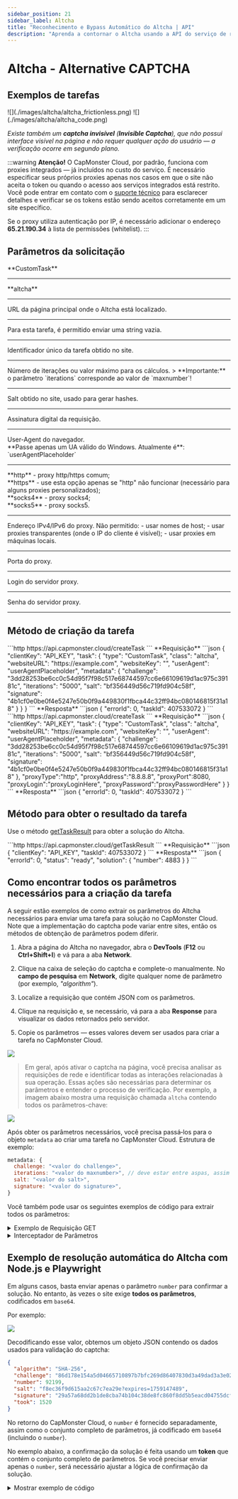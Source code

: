 ```yaml
---
sidebar_position: 21
sidebar_label: Altcha
title: "Reconhecimento e Bypass Automático do Altcha | API"
description: "Aprenda a contornar o Altcha usando a API do serviço de reconhecimento e resolução automática de captchas CapMonster Cloud!" 
---
```



# Altcha - Alternative CAPTCHA

<PriceBlockWrap>
  <PriceBlock title="altcha" captchaId="altcha"/>
</PriceBlockWrap>

## Exemplos de tarefas

<Tabs className="full-width-tabs">
  <TabItem value="pow" label="PoW (Proof-of-Work)" default>
    ![](./images/altcha/altcha_frictionless.png)
  </TabItem>
  <TabItem value="code" label="Code Captcha">
    ![](./images/altcha/altcha_code.png)
  </TabItem>
</Tabs>

*Existe também um **captcha invisível** (**Invisible Captcha**), que não possui interface visível na página e não requer qualquer ação do usuário — a verificação ocorre em segundo plano.*

:::warning **Atenção!**
O CapMonster Cloud, por padrão, funciona com proxies integrados — já incluídos no custo do serviço. É necessário especificar seus próprios proxies apenas nos casos em que o site não aceita o token ou quando o acesso aos serviços integrados está restrito. Você pode entrar em contato com o [suporte técnico](https://helpdesk.zennolab.com/conversation/new) para esclarecer detalhes e verificar se os tokens estão sendo aceitos corretamente em um site específico.

Se o proxy utiliza autenticação por IP, é necessário adicionar o endereço **65.21.190.34** à lista de permissões (whitelist).
:::

## Parâmetros da solicitação

<TabItem value="proxyless" label="CustomTask (sem proxy)" default className="bordered-panel">
  
  <ParamItem title="type" required type="string" />
  **CustomTask**

  ---

  <ParamItem title="class" required type="string" />
  **altcha**

  ---

  <ParamItem title="websiteURL" required type="string" />
  URL da página principal onde o Altcha está localizado.

  ---

  <ParamItem title="websiteKey" required type="string" />
  Para esta tarefa, é permitido enviar uma string vazia.

  ---

  <ParamItem title="challenge (dentro do metadata)" required="required" type="string" />
  Identificador único da tarefa obtido no site.

  ---

  <ParamItem title="iterations (dentro do metadata)" required="required" type="string" />
  Número de iterações ou valor máximo para os cálculos.
  > **Importante:** o parâmetro `iterations` corresponde ao valor de `maxnumber`!

  ---

  <ParamItem title="salt (dentro do metadata)" required="required" type="string" />
  Salt obtido no site, usado para gerar hashes.

  ---

  <ParamItem title="signature (dentro do metadata)" required="required" type="string" />
  Assinatura digital da requisição.

  ---

  <ParamItem title="userAgent" type="string" />
  User-Agent do navegador. <br />
  **Passe apenas um UA válido do Windows. Atualmente é**: `userAgentPlaceholder`

  ---

  <ParamItem title="proxyType" type="string" />
  **http** - proxy http/https comum;<br />
  **https** - use esta opção apenas se "http" não funcionar (necessário para alguns proxies personalizados);<br />
  **socks4** - proxy socks4;<br />
  **socks5** - proxy socks5.

  ---

  <ParamItem title="proxyAddress" type="string" />
  <p>
    Endereço IPv4/IPv6 do proxy. Não permitido:
    - usar nomes de host;
    - usar proxies transparentes (onde o IP do cliente é visível);
    - usar proxies em máquinas locais.
  </p>

  ---

  <ParamItem title="proxyPort" type="integer" />
  Porta do proxy.

  ---

  <ParamItem title="proxyLogin" type="string" />
  Login do servidor proxy.

  ---

  <ParamItem title="proxyPassword" type="string" />
  Senha do servidor proxy.

  ---
</TabItem>

## Método de criação da tarefa

<Tabs className="full-width-tabs filled-tabs request-tabs" groupId="captcha-type">
  <TabItem value="proxyless" label="Altcha CustomTask (sem proxy)" default className="method-panel">
    <MethodItem>
      ```http
      https://api.capmonster.cloud/createTask
      ```
    </MethodItem>
    <MethodDescription>
      **Requisição**
      ```json
      {
        "clientKey": "API_KEY",
        "task": {
          "type": "CustomTask",
          "class": "altcha",
          "websiteURL": "https://example.com",
          "websiteKey": "",
          "userAgent": "userAgentPlaceholder",
          "metadata": {
            "challenge": "3dd28253be6cc0c54d95f7f98c517e68744597cc6e66109619d1ac975c39181c",
            "iterations": "5000",
            "salt": "bf356449d56c719fd904c58f",
            "signature": "4b1cf0e0be0f4e5247e50b0f9a449830f1fbca44c32ff94bc080146815f31a18"
          }
        }
      }
      ```
      **Resposta**
      ```json
      {
        "errorId": 0,
        "taskId": 407533072
      }
      ```
    </MethodDescription>
  </TabItem>

  <TabItem value="proxy" label="Altcha CustomTask (com proxy)" className="method-panel">
    <MethodItem>
      ```http
      https://api.capmonster.cloud/createTask
      ```
    </MethodItem>
    <MethodDescription>
      **Requisição**
      ```json
      {
        "clientKey": "API_KEY",
        "task": {
          "type": "CustomTask",
          "class": "altcha",
          "websiteURL": "https://example.com",
          "websiteKey": "",
          "userAgent": "userAgentPlaceholder",
          "metadata": {
            "challenge": "3dd28253be6cc0c54d95f7f98c517e68744597cc6e66109619d1ac975c39181c",
            "iterations": "5000",
            "salt": "bf356449d56c719fd904c58f",
            "signature": "4b1cf0e0be0f4e5247e50b0f9a449830f1fbca44c32ff94bc080146815f31a18"
          },
          "proxyType":"http",
          "proxyAddress":"8.8.8.8",
          "proxyPort":8080,
          "proxyLogin":"proxyLoginHere",
          "proxyPassword":"proxyPasswordHere"
        }
      }
      ```
      **Resposta**
      ```json
      {
        "errorId": 0,
        "taskId": 407533072
      }
      ```
    </MethodDescription>
  </TabItem>
</Tabs>

## Método para obter o resultado da tarefa

Use o método [getTaskResult](../api/methods/get-task-result.md) para obter a solução do Altcha.

<TabItem value="proxyless" label="Altcha CustomTask (sem proxy)" default className="method-panel-full">
  <MethodItem>
    ```http
    https://api.capmonster.cloud/getTaskResult
    ```
  </MethodItem>
  <MethodDescription>
    **Requisição**
    ```json
    {
      "clientKey": "API_KEY",
      "taskId": 407533072
    }
    ```
    **Resposta**
    ```json
    {
      "errorId": 0,
      "status": "ready",
      "solution": {
        "number": 4883
      }
    }
    ```
  </MethodDescription>
</TabItem>

## Como encontrar todos os parâmetros necessários para a criação da tarefa

A seguir estão exemplos de como extrair os parâmetros do Altcha necessários para enviar uma tarefa para solução no CapMonster Cloud. Note que a implementação do captcha pode variar entre sites, então os métodos de obtenção de parâmetros podem diferir.

1. Abra a página do Altcha no navegador, abra o **DevTools** (**F12** ou **Ctrl+Shift+I**) e vá para a aba **Network**.

2. Clique na caixa de seleção do captcha e complete-o manualmente. No **campo de pesquisa** em **Network**, digite qualquer nome de parâmetro (por exemplo, *"algorithm"*).


3. Localize a requisição que contém JSON com os parâmetros.

4. Clique na requisição e, se necessário, vá para a aba **Response** para visualizar os dados retornados pelo servidor.

5. Copie os parâmetros — esses valores devem ser usados para criar a tarefa no CapMonster Cloud.

![](./images/altcha/altcha_parameters.png)

> Em geral, após ativar o captcha na página, você precisa analisar as requisições de rede e identificar todas as interações relacionadas à sua operação. Essas ações são necessárias para determinar os parâmetros e entender o processo de verificação. Por exemplo, a imagem abaixo mostra uma requisição chamada `altcha` contendo todos os parâmetros-chave:

![](./images/altcha/altcha_parameters1.png)

Após obter os parâmetros necessários, você precisa passá‑los para o objeto `metadata` ao criar uma tarefa no CapMonster Cloud. Estrutura de exemplo:

```javascript
metadata: {
  challenge: "<valor do challenge>", 
  iterations: "<valor do maxnumber>", // deve estar entre aspas, assim como os demais parâmetros
  salt: "<valor do salt>",             
  signature: "<valor do signature>",  
}
```

Você também pode usar os seguintes exemplos de código para extrair todos os parâmetros:

<details>
<summary>Exemplo de Requisição GET</summary>

Realiza uma requisição HTTP GET para o URL especificado e registra a resposta no console.

```javascript
const url = 'https://example-portal.mysite.rs.gov.br/Altcha/Example'; // Endpoint da API de onde os parâmetros do captcha são extraídos

fetch(url, { method: 'GET' })
  .then(res => res.text())
  .then(data => console.log('Response:', data))
  .catch(err => console.error(err));
````

</details>

<details>
<summary>Interceptador de Parâmetros</summary>

Script para navegador que sobrescreve `fetch` e `XMLHttpRequest` para monitorar automaticamente as requisições de rede e extrair os principais parâmetros do captcha Altcha. Cole este script no console do navegador na página do captcha e ative o captcha — os parâmetros necessários serão registrados automaticamente no console.

```javascript
(function() {
  const keywords = ['algorithm','challenge','maxnumber','salt','signature'];
  const foundParams = {};

  const intercept = (url, body, text) => {
    keywords.forEach(key => {
      if ((url && url.includes(key)) || (body && body.includes(key)) || (text && text.includes(key))) {
        foundParams[key] = foundParams[key] || [];
        if (url?.includes(key)) foundParams[key].push(url);
        if (body?.includes(key)) foundParams[key].push(body);
        if (text?.includes(key)) foundParams[key].push(text);
      }
    });
    if (Object.keys(foundParams).length) console.log('Found parameters:', foundParams);
  };

  const originalFetch = window.fetch;
  window.fetch = async (...args) => {
    const [resource, config] = args;
    const url = typeof resource === 'string' ? resource : resource.url;
    const body = config?.body;
    const response = await originalFetch.apply(this, args);
    try {
      const text = await response.clone().text();
      intercept(url, body, text);
    } catch {}
    return response;
  };

  const originalOpen = XMLHttpRequest.prototype.open;
  const originalSend = XMLHttpRequest.prototype.send;

  XMLHttpRequest.prototype.open = function(method, url, ...rest) {
    this._url = url;
    return originalOpen.call(this, method, url, ...rest);
  };

  XMLHttpRequest.prototype.send = function(body) {
    this.addEventListener('load', () => intercept(this._url, body, this.responseText));
    return originalSend.call(this, body);
  };
})();
```

</details>

## Exemplo de resolução automática do Altcha com Node.js e Playwright

Em alguns casos, basta enviar apenas o parâmetro `number` para confirmar a solução. No entanto, às vezes o site exige **todos os parâmetros**, codificados em `base64`.

Por exemplo:

![](./images/altcha/altcha_base64.png)

Decodificando esse valor, obtemos um objeto JSON contendo os dados usados para validação do captcha:

```json
{
  "algorithm": "SHA-256",
  "challenge": "86d178e154a5d04665710897b7bfc269d86407830d3a49dad3a3e027f6a824a6",
  "number": 92199,
  "salt": "f8ec36f9d615aa2c67c7ea29e?expires=1759147489",
  "signature": "29a57a68dd2b1de8cba74b104c38de8fc860f8dd5b5eacd04755dcff7eb7ee8f",
  "took": 1520
}
```

No retorno do CapMonster Cloud, o `number` é fornecido separadamente, assim como o conjunto completo de parâmetros, já codificado em `base64` (incluindo o `number`).

No exemplo abaixo, a confirmação da solução é feita usando um **token** que contém o conjunto completo de parâmetros.
Se você precisar enviar apenas o `number`, será necessário ajustar a lógica de confirmação da solução.

<details>
<summary>Mostrar exemplo de código</summary>

```javascript
const { chromium } = require("playwright");

// Substitua pelos seus valores:
// - API_KEY → sua chave do CapMonster Cloud
// - ALTCHA_PAGE → URL da página com Altcha
const API_KEY = "your_capmonster_cloud_api_key";
const ALTCHA_PAGE = "https://url_with_altcha";

(async () => {
  const browser = await chromium.launch({ headless: false, devtools: true });
  const context = await browser.newContext(); 
  const page = await context.newPage(); 

  await page.route("**/*", (route) => {
    const url = route.request().url();
    if (url.includes("api.capmonster.cloud")) return route.abort();
    return route.continue();
  });

  let challengeResp = null; // Variável para armazenar o challenge do Altcha
  page.on("response", async (response) => {
    try {
      if (response.url().includes("/Altcha/GerarDesafio")) {
        challengeResp = await response.json(); // Obtém o JSON com os parâmetros do challenge
        console.log("Captured /Altcha/GerarDesafio:", challengeResp);
      }
    } catch {}
  });

  await page.goto(ALTCHA_PAGE, { waitUntil: "networkidle" }); // Acessa a página com Altcha

  try {
    await page.waitForSelector("altcha-widget input[type='checkbox']", { timeout: 10000 });
    await page.click("altcha-widget input[type='checkbox']");
  } catch {
    const widgetHandle = await page.$("altcha-widget");
    if (widgetHandle) await widgetHandle.click(); // Caso o seletor padrão não seja encontrado
  }

  // Espera para receber o challenge
  const start = Date.now();
  while (!challengeResp && Date.now() - start < 30000) {
    await new Promise((r) => setTimeout(r, 300));
  }
  if (!challengeResp) {
    console.error("Falha ao capturar /Altcha/GerarDesafio.");
    await browser.close();
    return;
  }

  const { challenge, salt, signature, maxnumbers } = challengeResp;

  // Monta o corpo da requisição para criar a tarefa no CapMonster Cloud
  const createTaskBody = {
    clientKey: API_KEY,
    task: {
      type: "CustomTask",
      class: "altcha",
      websiteURL: ALTCHA_PAGE,
      websiteKey: "",
      userAgent:
        "Mozilla/5.0 (Windows NT 10.0; Win64; x64) AppleWebKit/537.36 (KHTML, like Gecko) Chrome/140.0.0.0 Safari/537.36",
      metadata: {
        challenge,
        iterations: maxnumbers,
        salt,
        signature,
      },
    },
  };

  // Cria a tarefa no CapMonster Cloud
  const taskResp = await fetch("https://api.capmonster.cloud/createTask", {
    method: "POST",
    headers: { "Content-Type": "application/json" },
    body: JSON.stringify(createTaskBody),
  }).then((r) => r.json());

  console.log("CreateTask response:", taskResp);
  if (!taskResp || !taskResp.taskId) {
    console.error("Falha ao criar a tarefa:", taskResp);
    await browser.close();
    return;
  }

  const taskId = taskResp.taskId;

  // Aguarda a solução da tarefa
  let fullSolution = null;
  const maxPollMs = 120000;
  const pollStart = Date.now();
  while (Date.now() - pollStart < maxPollMs) {
    const res = await fetch("https://api.capmonster.cloud/getTaskResult", {
      method: "POST",
      headers: { "Content-Type": "application/json" },
      body: JSON.stringify({ clientKey: API_KEY, taskId }),
    }).then((r) => r.json());

    if (res.status === "ready") {
      fullSolution = res.solution;
      console.log("Solução completa do CapMonster:", fullSolution);
      break;
    }
    await new Promise((r) => setTimeout(r, 3000));
  }

  if (!fullSolution) {
    console.error("Solução não recebida dentro do tempo alocado.");
    await browser.close();
    return;
  }

  // Extrai o token da solução
  const token =
    (fullSolution && fullSolution.data && fullSolution.data.token) ||
    fullSolution.token ||
    (fullSolution && fullSolution.data) ||
    null;

  if (!token) {
    console.error("Token não encontrado na resposta do CapMonster:", fullSolution);
    await browser.close();
    return;
  }

  // Injeta o token na página
  await page.evaluate((tokenValue) => {
    const cpv = document.querySelector("#captchaParaValidar");
    if (cpv) {
      cpv.value = tokenValue;
    } else {
      const created = document.createElement("input");
      created.type = "hidden";
      created.id = "captchaParaValidar";
      created.name = "captchaParaValidar";
      created.value = tokenValue;
      (document.querySelector("form") || document.body).appendChild(created);
    }

    let alt = document.querySelector('input[name="altcha"]');
    if (alt) {
      alt.value = tokenValue;
    } else {
      const created2 = document.createElement("input");
      created2.type = "hidden";
      created2.name = "altcha";
      created2.value = tokenValue;
      (document.querySelector("form") || document.body).appendChild(created2);
    }

    const widget = document.querySelector("altcha-widget");
    if (widget) {
      widget.setAttribute("data-state", "verified");
      const checkbox = widget.querySelector("input[type='checkbox']");
      if (checkbox) {
        checkbox.checked = true;
        checkbox.dispatchEvent(new Event("change", { bubbles: true }));
      }
      const label = widget.querySelector(".altcha-label");
      if (label) label.textContent = "Verified";
    }
  }, token);

  console.log("Token injetado:", token);
})();
```
</details>

